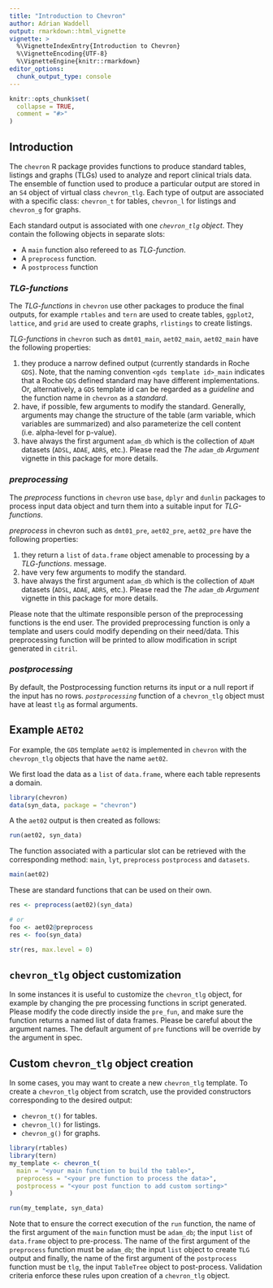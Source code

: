 ```yaml
---
title: "Introduction to Chevron"
author: Adrian Waddell
output: rmarkdown::html_vignette
vignette: >
  %\VignetteIndexEntry{Introduction to Chevron}
  %\VignetteEncoding{UTF-8}
  %\VignetteEngine{knitr::rmarkdown}
editor_options:
  chunk_output_type: console
---
```


```r
knitr::opts_chunk$set(
  collapse = TRUE,
  comment = "#>"
)
```


## Introduction

The `chevron` R package provides functions to produce standard tables, listings and graphs (TLGs) used to analyze and
report clinical trials data. The ensemble of function used to produce a particular output are stored in an
`S4` object of virtual class `chevron_tlg`. Each type of output are associated with a specific class: `chevron_t` for tables, `chevron_l` for listings and `chevron_g` for graphs.

Each standard output is associated with one  *`chevron_tlg` object*. They contain the following objects in separate slots:

* A `main` function also refereed to as *TLG-function*.
* A `preprocess` function.
* A `postprocess` function

### *TLG-functions*

The *TLG-functions* in `chevron` use other packages to produce the final outputs, for example `rtables` and `tern` are
used to create tables, `ggplot2`, `lattice`, and `grid` are used to create graphs, `rlistings` to create
listings.

*TLG-functions* in `chevron` such as `dmt01_main`, `aet02_main`, `aet02_main` have the following properties:

1. they produce a narrow defined output (currently standards in Roche `GDS`). Note, that the naming convention
   `<gds template id>_main` indicates that a Roche `GDS` defined standard may have different implementations. Or,
    alternatively, a `GDS` template id can be regarded as a *guideline* and the function name in `chevron` as a
    *standard*.
1. have, if possible, few arguments to modify the standard. Generally, arguments may change the structure of the table (arm
variable, which variables are summarized) and also parameterize the cell content (i.e. alpha-level for p-value).
1. have always the first argument `adam_db` which is the collection of `ADaM` datasets (`ADSL`, `ADAE`,
`ADRS`, etc.). Please read the *The `adam_db` Argument* vignette in this package for more details.

### *preprocessing*

The *preprocess* functions in `chevron` use `base`, `dplyr` and `dunlin` packages to process input data object and turn them into a
suitable input for *TLG-functions*.

*preprocess* in chevron such as `dmt01_pre`, `aet02_pre`, `aet02_pre` have the following properties:

1. they return a `list` of `data.frame` object amenable to processing by a *TLG-functions*.
message.
1. have very few arguments to modify the standard.
1. have always the first argument `adam_db` which is the collection of `ADaM` datasets (`ADSL`, `ADAE`,
`ADRS`, etc.). Please read the *The `adam_db` Argument* vignette in this package for more details.

Please note that the ultimate responsible person of the preprocessing functions is the end user.
The provided preprocessing function is only a template and users could modify depending on their need/data.
This preprocessing function will be printed to allow modification in script generated in `citril`.

### *postprocessing*

By default, the Postprocessing function returns its input or a null report if the input has no rows.
*`postprocessing`* function of a `chevron_tlg` object must have at least `tlg` as formal arguments.

## Example `AET02`

For example, the `GDS` template `aet02` is implemented in `chevron` with the `chevropn_tlg` objects that have the name `aet02`.

We first load the data as a `list` of `data.frame`, where each table represents a domain.

```r
library(chevron)
data(syn_data, package = "chevron")
```

A the `aet02` output is then created as follows:

```r
run(aet02, syn_data)
```

The function associated with a particular slot can be retrieved with the corresponding method: `main`, `lyt`, `preprocess` `postprocess` and `datasets`.

```r
main(aet02)
```

These are standard functions that can be used on their own.

```r
res <- preprocess(aet02)(syn_data)

# or
foo <- aet02@preprocess
res <- foo(syn_data)

str(res, max.level = 0)
```

## `chevron_tlg` object customization

In some instances it is useful to customize the `chevron_tlg` object, for example by changing the pre processing functions in script generated.
Please modify the code directly inside the `pre_fun`, and make sure the function returns a named list of data frames.
Please be careful about the argument names. The default argument of `pre` functions will be override by the argument in spec.

## Custom `chevron_tlg` object creation

In some cases, you may want to create a new `chevron_tlg` template.
To create a `chevron_tlg` object from scratch, use the provided constructors corresponding to the desired output:

* `chevron_t()` for tables.
* `chevron_l()` for listings.
* `chevron_g()` for graphs.

```r
library(rtables)
library(tern)
my_template <- chevron_t(
  main = "<your main function to build the table>",
  preprocess = "<your pre function to process the data>",
  postprocess = "<your post function to add custom sorting>"
)

run(my_template, syn_data)
```

Note that to ensure the correct execution of the `run` function, the name of the first argument of the `main` function
must be `adam_db`; the input `list` of `data.frame` object to pre-process.
The name of the first argument of the `preprocess` function must be `adam_db`;
the input `list` object to create `TLG` output and finally,
the name of the first argument of the `postprocess` function must be `tlg`,
the input `TableTree` object to post-process.
Validation criteria enforce these rules upon creation of a `chevron_tlg` object.
